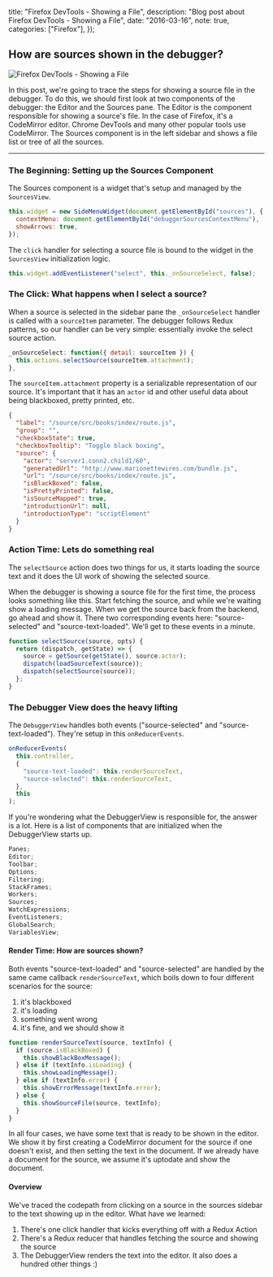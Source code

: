 
  title: "Firefox DevTools - Showing a File",
  description: "Blog post about Firefox DevTools - Showing a File",
  date: "2016-03-16",
  note: true,
  categories: ["Firefox"],
});

## How are sources shown in the debugger?

<Image src={ShowFile} alt="Firefox DevTools - Showing a File" />

In this post, we're going to trace the steps for showing a source file
in the debugger. To do this, we should first look at two components of the debugger:
the Editor and the Sources pane. The Editor is the component responsible
for showing a source's file. In the case of Firefox, it's a CodeMirror editor.
Chrome DevTools and many other popular tools use CodeMirror. The Sources component is in the left sidebar and shows a
file list or tree of all the sources.

---

### The Beginning: Setting up the Sources Component

The Sources component is a widget that's setup and managed by the `SourcesView`.

```js
this.widget = new SideMenuWidget(document.getElementById("sources"), {
  contextMenu: document.getElementById("debuggerSourcesContextMenu"),
  showArrows: true,
});
```

The `click` handler for selecting a source file is bound to the widget in
the `SourcesView` initialization logic.

```js
this.widget.addEventListener("select", this._onSourceSelect, false);
```

### The Click: What happens when I select a source?

When a source is selected in the sidebar pane the `_onSourceSelect` handler is called
with a `sourceItem` parameter. The debugger follows Redux patterns, so our handler
can be very simple: essentially invoke the select source action.

```js
_onSourceSelect: function({ detail: sourceItem }) {
  this.actions.selectSource(sourceItem.attachment);
},
```

The `sourceItem.attachment` property is a serializable representation of our source.
It's important that it has an `actor` id and other useful data about being blackboxed,
pretty printed, etc.

```json
{
  "label": "/source/src/books/index/route.js",
  "group": "",
  "checkboxState": true,
  "checkboxTooltip": "Toggle black boxing",
  "source": {
    "actor": "server1.conn2.child1/60",
    "generatedUrl": "http://www.marionettewires.com/bundle.js",
    "url": "/source/src/books/index/route.js",
    "isBlackBoxed": false,
    "isPrettyPrinted": false,
    "isSourceMapped": true,
    "introductionUrl": null,
    "introductionType": "scriptElement"
  }
}
```

### Action Time: Lets do something real

The `selectSource` action does two things for us, it starts
loading the source text and it does the UI work of showing the selected source.

When the debugger is showing a source file for the first time, the process looks
something like this. Start fetching the source, and while we're waiting show a loading message.
When we get the source back from the backend, go ahead and show it. There two corresponding events
here: "source-selected" and "source-text-loaded". We'll get to these events in a minute.

```js
function selectSource(source, opts) {
  return (dispatch, getState) => {
    source = getSource(getState(), source.actor);
    dispatch(loadSourceText(source));
    dispatch(selectSource(source));
  };
}
```

### The Debugger View does the heavy lifting

The `DebuggerView` handles both events ("source-selected" and "source-text-loaded").
They're setup in this `onReducerEvents`.

```js
onReducerEvents(
  this.controller,
  {
    "source-text-loaded": this.renderSourceText,
    "source-selected": this.renderSourceText,
  },
  this
);
```

If you're wondering what the DebuggerView is responsible for, the answer is a lot.
Here is a list of components that are initialized when the DebuggerView starts up.

```js
Panes;
Editor;
Toolbar;
Options;
Filtering;
StackFrames;
Workers;
Sources;
WatchExpressions;
EventListeners;
GlobalSearch;
VariablesView;
```

#### Render Time: How are sources shown?

Both events "source-text-loaded" and "source-selected" are handled by the same came
callback `renderSourceText`, which boils down to four different scenarios for the source:

1. it's blackboxed
2. it's loading
3. something went wrong
4. it's fine, and we should show it

```js
function renderSourceText(source, textInfo) {
  if (source.isBlackBoxed) {
    this.showBlackBoxMessage();
  } else if (textInfo.isLoading) {
    this.showLoadingMessage();
  } else if (textInfo.error) {
    this.showErrorMessage(textInfo.error);
  } else {
    this.showSourceFile(source, textInfo);
  }
}
```

In all four cases, we have some text that is ready to be shown in the editor.
We show it by first creating a CodeMirror document for the source if one doesn't exist, and then setting the text in the document. If we already have a document for the source, we assume it's uptodate and show the document.

#### Overview

We've traced the codepath from clicking on a source in the sources sidebar to the
text showing up in the editor. What have we learned:

1. There's one click handler that kicks everything off with a Redux Action
2. There's a Redux reducer that handles fetching the source and showing the source
3. The DebuggerView renders the text into the editor. It also does a hundred other things :)
